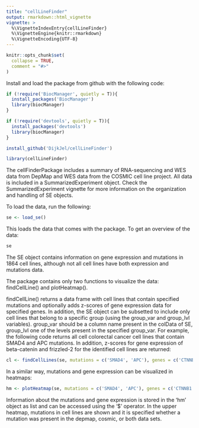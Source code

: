 ```yaml
---
title: "cellLineFinder"
output: rmarkdown::html_vignette
vignette: >
  %\VignetteIndexEntry{cellLineFinder}
  %\VignetteEngine{knitr::rmarkdown}
  %\VignetteEncoding{UTF-8}
---
```


```r
knitr::opts_chunk$set(
  collapse = TRUE,
  comment = "#>"
)
```

Install and load the package from github with the following code:

```r
if (!require('BiocManager', quietly = T)){
  install_packages('BiocManager')
  library(biocManager)
}

if (!require('devtools', quietly = T)){
  install_packages('devtools')
  library(biocManager)
}

install_github('DijkJel/cellLineFinder')
```


```r
library(cellLineFinder)
```

The cellFinderPackage includes a summary of RNA-sequencing and WES data from DepMap and WES data from the COSMIC cell line project.
All data is included in a SummarizedExperiment object. Check the SummarizedExperiment vignette for more information on the organization
and handling of SE objects. 

To load the data, run the following:

```r
se <- load_se()
```

This loads the data that comes with the package. To get an overview of the data:

```r
se
```

The SE object contains information on gene expression and mutations in 1864 cell lines,
although not all cell lines have both expression and mutations data. 

The package contains only two functions to visualize the data: findCellLine() and plotHeatmap().

findCellLine() returns a data frame with cell lines that contain specified mutations and optionally
adds z-scores of gene expression data for specified genes. In addition, the SE object can be subsetted 
to include only cell lines that belong to a specific group (using the group_var and group_lvl variables).
group_var should be a column name present in the colData of SE, group_lvl one of the levels present in the
specified group_var. For example, the following code returns all cell colorectal cancer cell lines that 
contain SMAD4 and APC mutations. In addition, z-scores for gene expression of beta-catenin and frizzled-2 for 
the identified cell lines are returned:


```r
cl <- findCellLines(se, mutations = c('SMAD4', 'APC'), genes = c('CTNNB1', 'FZD2'), group_var = 'OncotreeCode', group_lvl = 'COAD')
```

In a similar way, mutations and gene expression can be visualized in heatmaps:


```r
hm <- plotHeatmap(se, mutations = c('SMAD4', 'APC'), genes = c('CTNNB1', 'FZD2'), group_var = 'OncotreeCode', group_lvl = 'COAD')

```

Information about the mutations and gene expression is stored in the 'hm' object as list and can be accessed using the '$' operator. 
In the upper heatmap, mutations in cell lines are shown and it is specified whether a mutation was present in the depmap, cosmic, or
both data sets. 

